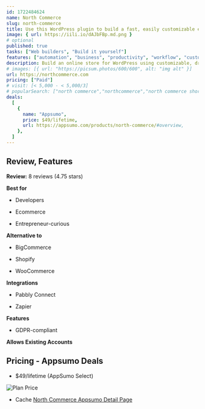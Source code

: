 ```yaml
---
id: 1722484624
name: North Commerce
slug: north-commerce
title: Use this WordPress plugin to build a fast, easily customizable ecommerce site packed with features
image: { url: https://iili.io/dAJbFBp.md.png }
# optional
published: true
tasks: ["Web builders", "Build it yourself"]
features: ["automation", "business", "productivity", "workflow", "customer support", "marketing", "sales", "ads", "analytics"]
description: Build an online store for WordPress using customizable, drag-and-drop Gutenberg or Bricks blocksBoost revenue with a lightning-fast checkout page and coupon codes
# images: [{ url: "https://picsum.photos/600/600", alt: "img alt" }]
url: https://northcommerce.com
pricing: ["Paid"]
# visit: [< 5,000 - < 5,000/3]
# popularSearch: ["north commerce","northcommerce","north commerce shortcodes","northcommerce shortcodes","north commerce bricks"]
deals:
  [
    {
      name: "Appsumo",
      price: $49/lifetime,
      url: https://appsumo.com/products/north-commerce/#overview,
    },
  ]
---
```


## Review, Features

**Review:** 8 reviews (4.75 stars)

**Best for**

- Developers

- Ecommerce

- Entrepreneur-curious

**Alternative to**

- BigCommerce

- Shopify

- WooCommerce

**Integrations**

- Pabbly Connect

- Zapier

**Features**

- GDPR-compliant

**Allows Existing Accounts**

## Pricing - Appsumo Deals

- $49/lifetime (AppSumo Select)

<Img src="https://iili.io/dAdJUns.png" alt="Plan Price" />

- Cache [North Commerce Appsumo Detail Page](https://iili.io/dAddKDF.png)
